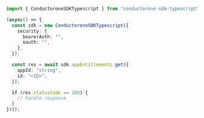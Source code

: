 ```typescript C1ApiAppV1AppEntitlementsGet.ts
import { ConductoroneSDKTypescript } from "conductorone-sdk-typescript";

(async() => {
  const sdk = new ConductoroneSDKTypescript({
    security: {
      bearerAuth: "",
      oauth: "",
    },
  });

  const res = await sdk.appEntitlements.get({
    appId: "string",
    id: "<ID>",
  });

  if (res.statusCode == 200) {
    // handle response
  }
})();
```
